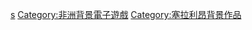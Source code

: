[[Category:各国背景电子游戏|s]]
[[Category:非洲背景電子遊戲|Category:非洲背景電子遊戲]]
[[Category:塞拉利昂背景作品|Category:塞拉利昂背景作品]]
